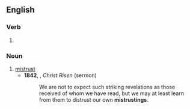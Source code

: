 ==English==

===Verb===
{{head|en|verb form}}

# {{present participle of|en|mistrust|nocat=1}}

===Noun===
{{en-noun}}

# [[mistrust]]
#* '''1842''', {{w|Charles Marriott (priest)|Charles Marriorr}}, ''Christ Risen'' (sermon)
#*: We are not to expect such striking revelations as those received of whom we have read, but we may at least learn from them to distrust our own '''mistrustings'''.